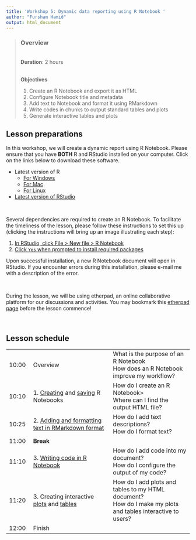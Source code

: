 ```yaml
---
title: 'Workshop 5: Dynamic data reporting using R Notebook '
author: "Fursham Hamid"
output: html_document
---
```


> ### Overview
><br />
> **Duration**: 2 hours
><br />
><br />
>
> **Objectives**
>
1) Create an R Notebook and export it as HTML
2) Configure Notebook title and metadata
3) Add text to Notebook and format it using RMarkdown
4) Write codes in chunks to output standard tables and plots
5) Generate interactive tables and plots
><br />

## Lesson preparations
In this workshop, we will create a dynamic report using R Notebook. 
Please ensure that you have **BOTH** R and RStudio installed on your computer.
Click on the links below to download these software.

* Latest version of R 
    - [For Windows](https://cran.r-project.org/bin/windows/base/)
    - [For Mac](https://cran.r-project.org/bin/macosx/)
    - [For Linux](https://cran.r-project.org/bin/linux/)
        
* [Latest version of RStudio](https://rstudio.com/products/rstudio/download/)

<br/ >

Several dependencies are required to create an R Notebook. To facilitate the
timeliness of the lesson, please follow these instructions to set this up 
(clicking the instructions will bring up an image illustrating each step):

1. [In RStudio, click File > New file > R Notebook](https://raw.githubusercontent.com/fursham-h/R-datascience/master/vignettes/5_RNotebook/RStudio-notebeook.png)
2. [Click `Yes` when prompted to install required packages](https://raw.githubusercontent.com/fursham-h/R-datascience/master/vignettes/5_RNotebook/Rnotebook-message.PNG)

Upon successful installation, a new R Notebook document will open in RStudio.
If you encounter errors during this installation, please e-mail me with a 
description of the error.

<br/ >

During the lesson, we will be using etherpad, an online collaborative platform
for our discussions and activities. You may bookmark this 
[etherpad page](https://etherpad.wikimedia.org/p/CDN-RNotebook) before 
the lesson commence!

<br/ >

## Lesson schedule


||||
|:---|:------------|:------------|
|10:00| Overview | What is the purpose of an R Notebook <br> How does an R Notebook improve my workflow? |
|10:10|1. [Creating](https://bookdown.org/yihui/rmarkdown/notebook.html#creating-a-notebook) and [saving](https://bookdown.org/yihui/rmarkdown/notebook.html#saving-and-sharing) R Notebooks| How do I create an R Notebook> <br> Where can I find the output HTML file? |
|10:25|2. [Adding and formatting text in RMarkdown format](https://rmarkdown.rstudio.com/lesson-8.html) | How do I add text descriptions? <br> How do I format text? |
|11:00|**Break**||
|11:10|3. [Writing code in R Notebook](https://rmarkdown.rstudio.com/lesson-3.html) |  How do I add code into my document? <br> How do I configure the output of my code? |
|11:20|3. Creating interactive [plots](https://plotly.com/ggplot2/getting-started/) and [tables](https://rstudio.github.io/DT/) |  How do I add plots and tables to my HTML document? <br> How do I make my plots and tables interactive to users?|
|12:00|Finish| |


<br/ >
<br/ >



















